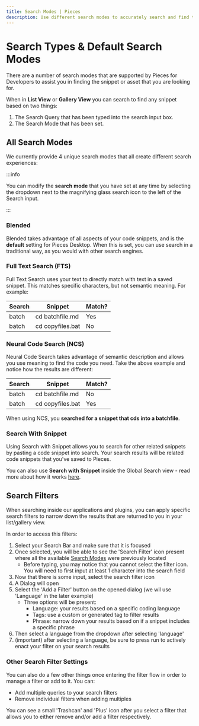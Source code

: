 ```yaml
---
title: Search Modes | Pieces
description: Use different search modes to accurately search and find the code snippets that you are looking for.
---
```


<link rel="canonical" href="https://docs.pieces.app/features/search-modes" />

# Search Types & Default Search Modes

There are a number of search modes that are supported by Pieces for Developers to assist you in finding the snippet or asset that you are looking for.

When in **List View** or **Gallery View** you can search to find any snippet based on two things:

1. The Search Query that has been typed into the search input box.
2. The Search Mode that has been set.

## All Search Modes

We currently provide 4 unique search modes that all create different search experiences:

:::info

You can modify the **search mode** that you have set at any time by selecting the dropdown next to the magnifying glass search icon to the left of the Search input.

:::

### Blended
Blended takes advantage of all aspects of your code snippets, and is the **default** setting for Pieces Desktop. When this is set, you can use search in a traditional way, as you would with other search engines.

### Full Text Search (FTS)
Full Text Search uses your text to directly match with text in a saved snippet. This matches specific characters, but not semantic meaning. For example:

| Search | Snippet | Match? |
|---|---|---|
| batch | cd batchfile.md | Yes |
| batch | cd copyfiles.bat | No |

### Neural Code Search (NCS)
Neural Code Search takes advantage of semantic description and allows you use meaning to find the code you need. Take the above example and notice how the results are different:

| Search | Snippet | Match? |
|---|---|---|
| batch | cd batchfile.md | No |
| batch | cd copyfiles.bat | Yes |

When using NCS, you **searched for a snippet that cds into a batchfile**.

### Search With Snippet
Using Search with Snippet allows you to search for other related snippets by pasting a code snippet into search. Your search results will be related code snippets that you've saved to Pieces.

You can also use **Search with Snippet** inside the Global Search view - read more about how it works [here](/learn/features/global-search).

## Search Filters
When searching inside our applications and plugins, you can apply specific search filters to narrow down the results that are returned to you in your list/gallery view.

In order to access this filters:

1. Select your Search Bar and make sure that it is focused
2. Once selected, you will be able to see the 'Search Filter' icon present where all the available [Search Modes](#all-search-modes) were previously located
    - Before typing, you may notice that you cannot select the filter icon. You will need to first input at least 1 character into the search field
3. Now that there is some input, select the search filter icon
4. A Dialog will open
5. Select the 'Add a Filter' button on the opened dialog (we wil use 'Language' in the later example)
    - Three options will be present:
        - Language: your results based on a specific coding language
        - Tags: use a custom or generated tag to filter results
        - Phrase: narrow down your results based on if a snippet includes a specific phrase
6. Then select a language from the dropdown after selecting 'language'
7. (important) after selecting a language, be sure to press run to actively enact your filter on your search results

### Other Search Filter Settings
You can also do a few other things once entering the filter flow in order to manage a filter or add to it. You can:
- Add multiple queries to your search filters
- Remove individual filters when adding multiples

You can see a small 'Trashcan' and 'Plus' icon after you select a filter that allows you to either remove and/or add a filter respectively.
